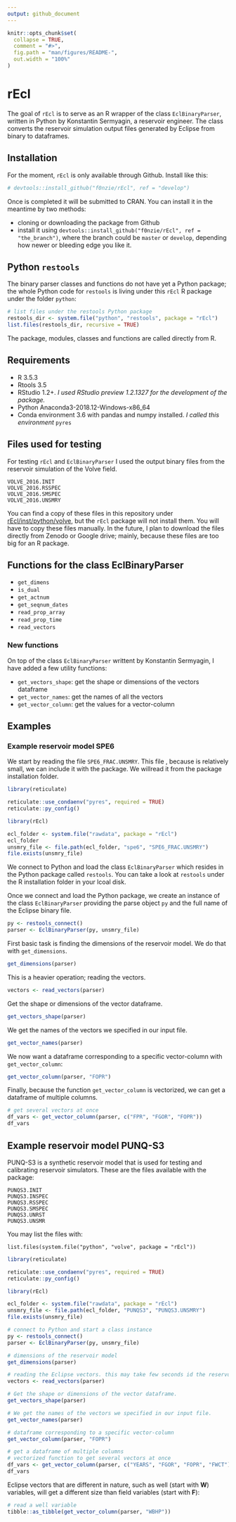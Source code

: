 ```yaml
---
output: github_document
---
```


<!-- README.md is generated from README.Rmd. Please edit that file -->

```r
knitr::opts_chunk$set(
  collapse = TRUE,
  comment = "#>",
  fig.path = "man/figures/README-",
  out.width = "100%"
)
```

# rEcl

The goal of `rEcl` is to serve as an R wrapper of the class `EclBinaryParser`, written in Python by Konstantin Sermyagin, a reservoir engineer. The class converts the reservoir simulation output files generated by Eclipse from binary to dataframes.

## Installation
For the moment, `rEcl` is only available through Github. Install like this:

```r
# devtools::install_github("f0nzie/rEcl", ref = "develop")
```


Once is completed it will be submitted to CRAN. You can install it in the meantime by two methods:

* cloning or downloading the package from Github
* install it using `devtools::install_github("f0nzie/rEcl", ref = "the_branch")`, where the branch could be `master` or `develop`, depending how newer or bleeding edge you like it.

## Python `restools` 
The binary parser classes and functions do not have yet a Python package; the whole Python code for `restools` is living under this `rEcl` R package under the folder `python`:

```r
# list files under the restools Python package
restools_dir <- system.file("python", "restools", package = "rEcl")
list.files(restools_dir, recursive = TRUE)
```

The package, modules, classes and functions are called directly from R.

## Requirements

* R 3.5.3
* Rtools 3.5
* RStudio 1.2+. _I used RStudio preview 1.2.1327 for the development of the package._
* Python Anaconda3-2018.12-Windows-x86_64
* Conda environment 3.6 with pandas and numpy installed. _I called this environment_ `pyres`


## Files used for testing
For testing `rEcl` and `EclBinaryParser` I used the output binary files from the reservoir simulation of the Volve field.

```
VOLVE_2016.INIT
VOLVE_2016.RSSPEC
VOLVE_2016.SMSPEC
VOLVE_2016.UNSMRY
```

You can find a copy of these files in this repository under [rEcl/inst/python/volve](https://github.com/f0nzie/rEcl/tree/master/inst/python/volve), but the `rEcl` package will not install them. You will have to copy these files manually. In the future, I plan to download the files directly from Zenodo or Google drive; mainly, because these files are too big for an R package.

## Functions for the class EclBinaryParser

* `get_dimens`
* `is_dual`
* `get_actnum`
* `get_seqnum_dates`
* `read_prop_array`
* `read_prop_time`
* `read_vectors`


### New functions
On top of the class `EclBinaryParser` writtent by Konstantin Sermyagin, I have added a few utility functions:

* `get_vectors_shape`: get the shape or dimensions of the vectors dataframe
* `get_vector_names`: get the names of all the vectors
* `get_vector_column`: get the values for a vector-column


## Examples

### Example reservoir model SPE6

We start by reading the file `SPE6_FRAC.UNSMRY`. This file , because is relatively small, we can include it with the package. We willread it from the package installation folder.

```r
library(reticulate)

reticulate::use_condaenv("pyres", required = TRUE)
reticulate::py_config()
```

```r
library(rEcl)

ecl_folder <- system.file("rawdata", package = "rEcl")
ecl_folder
unsmry_file <- file.path(ecl_folder, "spe6", "SPE6_FRAC.UNSMRY")
file.exists(unsmry_file)
```

We connect to Python and load the class `EclBinaryParser` which resides in the Python package called `restools`. You can take a look at `restools` under the R installation folder in your lcoal disk.

Once we connect and load the Python package, we create an instance of the class `EclBinaryParser` providing the parse object `py` and the full name of the Eclipse binary file.

```r
py <- restools_connect()
parser <- EclBinaryParser(py, unsmry_file)
```

First basic task is finding the dimensions of the reservoir model. We do that with `get_dimensions`.

```r
get_dimensions(parser)
```

This is a heavier operation; reading the vectors.

```r
vectors <- read_vectors(parser)
```

Get the shape or dimensions of the vector dataframe.

```r
get_vectors_shape(parser)
```

We get the names of the vectors we specified in our input file.

```r
get_vector_names(parser)
```

We now want a dataframe corresponding to a specific vector-column with `get_vector_column`:

```r
get_vector_column(parser, "FOPR")
```

Finally, because the function `get_vector_column` is vectorized, we can get a dataframe of multiple columns.

```r
# get several vectors at once
df_vars <- get_vector_column(parser, c("FPR", "FGOR", "FOPR"))
df_vars
```


## Example reservoir model PUNQ-S3
PUNQ-S3 is a synthetic reservoir model that is used for testing and calibrating reservoir simulators. These are the files available with the package:

```
PUNQS3.INIT
PUNQS3.INSPEC
PUNQS3.RSSPEC
PUNQS3.SMSPEC
PUNQS3.UNRST
PUNQS3.UNSMR
```

You may list the files with:

`list.files(system.file("python", "volve", package = "rEcl"))`

```r
library(reticulate)

reticulate::use_condaenv("pyres", required = TRUE)
reticulate::py_config()
```

```r
library(rEcl)

ecl_folder <- system.file("rawdata", package = "rEcl")
unsmry_file <- file.path(ecl_folder, "PUNQS3", "PUNQS3.UNSMRY")
file.exists(unsmry_file)
```

```r
# connect to Python and start a class instance
py <- restools_connect()
parser <- EclBinaryParser(py, unsmry_file)

# dimensions of the reservoir model
get_dimensions(parser)
```



```r
# reading the Eclipse vectors. this may take few seconds id the reservoir is too complex
vectors <- read_vectors(parser)

# Get the shape or dimensions of the vector dataframe.
get_vectors_shape(parser)
```

```r
# We get the names of the vectors we specified in our input file.
get_vector_names(parser)
```

```r
# dataframe corresponding to a specific vector-column
get_vector_column(parser, "FOPR")
```

```r
# get a dataframe of multiple columns
# vectorized function to get several vectors at once
df_vars <- get_vector_column(parser, c("YEARS", "FGOR", "FOPR", "FWCT"))
df_vars
```

Eclipse vectors that are different in nature, such as well (start with __W__) variables, will get a different size than field variables (start with __F__):

```r
# read a well variable
tibble::as_tibble(get_vector_column(parser, "WBHP"))
```


